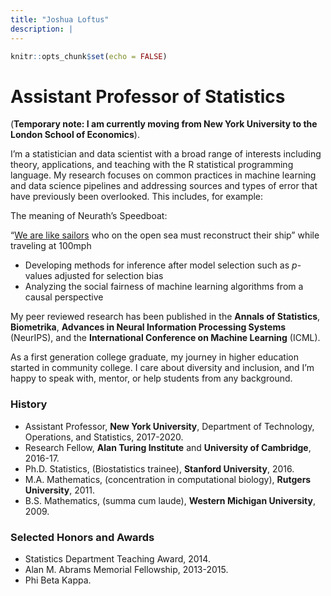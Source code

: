 ```yaml
---
title: "Joshua Loftus"
description: |
---
```


```r
knitr::opts_chunk$set(echo = FALSE)
```

#  Assistant Professor of Statistics

(**Temporary note: I am currently moving from New York University to the London School of Economics**).

I'm a statistician and data scientist with a broad range of interests including theory, applications, and teaching with the R statistical programming language. My research focuses on common practices in machine learning and data science pipelines and addressing sources and types of error that have previously been overlooked. This includes, for example:

<aside>
  The meaning of Neurath's Speedboat:
  
  "[We are like sailors](https://en.wikipedia.org/wiki/Neurath%27s_boat) who on the open sea must reconstruct their ship" while traveling at 100mph
</aside>

- Developing methods for inference after model selection such as *p*-values adjusted for selection bias
- Analyzing the social fairness of machine learning algorithms from a causal perspective

My peer reviewed research has been published in the **Annals of Statistics**, **Biometrika**, **Advances in Neural Information Processing Systems** (NeurIPS), and the **International Conference on Machine Learning** (ICML).

As a first generation college graduate, my journey in higher education started in community college. I care about diversity and inclusion, and I'm happy to speak with, mentor, or help students from any background. 

### History

- Assistant Professor, **New York University**, Department of Technology, Operations, and Statistics, 2017-2020.
- Research Fellow, **Alan Turing Institute** and **University of Cambridge**, 2016-17. 
- Ph.D. Statistics, (Biostatistics trainee), **Stanford University**, 2016.
- M.A. Mathematics, (concentration in computational biology), **Rutgers University**, 2011.
- B.S. Mathematics, (summa cum laude), **Western Michigan University**, 2009.

### Selected Honors and Awards

- Statistics Department Teaching Award, 2014.
- Alan M. Abrams Memorial Fellowship, 2013-2015.
- Phi Beta Kappa.
